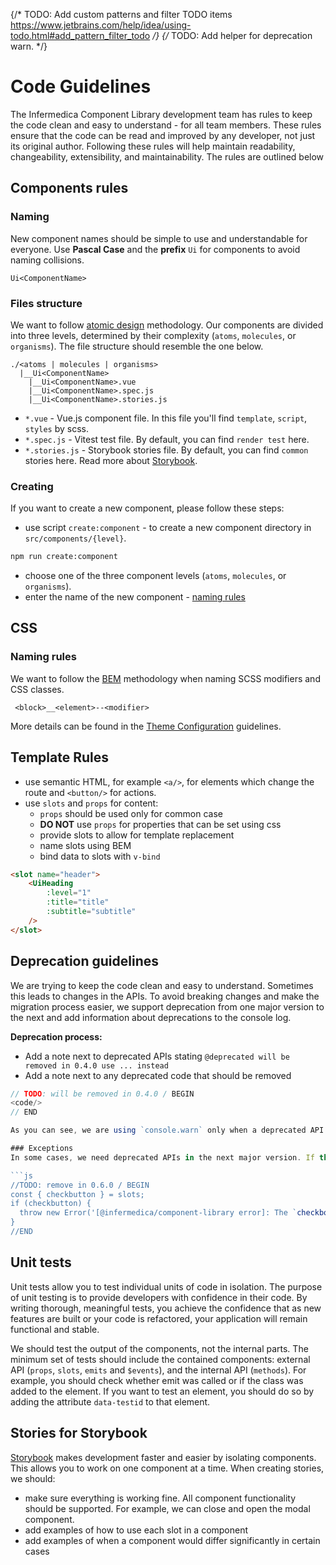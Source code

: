 {/* TODO: Add custom patterns and filter TODO items https://www.jetbrains.com/help/idea/using-todo.html#add_pattern_filter_todo */}
{/* TODO: Add helper for deprecation warn. */}

<Meta title="Getting Started/Development Guide/Code Guidelines"/>

# Code Guidelines
The Infermedica Component Library development team has rules to keep the code clean and easy to understand - for all team members.
These rules ensure that the code can be read and improved by any developer, not just its original author. Following these rules
will help maintain readability, changeability, extensibility, and maintainability. The rules are outlined below

<PageOutline/>

## Components rules
### Naming
New component names should be simple to use and understandable for everyone. Use **Pascal Case** and the **prefix** `Ui` for components to avoid naming collisions.
```
Ui<ComponentName>
```

### Files structure
We want to follow [atomic design](https://atomicdesign.bradfrost.com/chapter-2/) methodology. Our components are divided into three
levels, determined by their complexity (`atoms`, `molecules`, or `organisms`). The file structure should resemble the one below.
```
./<atoms | molecules | organisms>
  |__Ui<ComponentName>
    |__Ui<ComponentName>.vue
    |__Ui<ComponentName>.spec.js
    |__Ui<ComponentName>.stories.js
```
- `*.vue` - Vue.js component file. In this file you'll find `template`, `script`, `styles` by scss.
- `*.spec.js` - Vitest test file. By default, you can find `render test` here.
- `*.stories.js` - Storybook stories file. By default, you can find `common` stories here. Read more about [Storybook](https://storybook.js.org/).

### Creating
If you want to create a new component, please follow these steps:
- use script `create:component` - to create a new component directory in `src/components/{level}`.
```bash
npm run create:component
```
- choose one of the three component levels (`atoms`, `molecules`, or `organisms`).
- enter the name of the new component - <a href="#naming">naming rules</a>

## CSS
### Naming rules
We want to follow the [BEM](http://getbem.com/introduction/) methodology when naming SCSS modifiers and CSS classes.
```
 <block>__<element>--<modifier>
```
More details can be found in the [Theme Configuration](/docs/getting-started-development-guide-theme-configuration--page) guidelines.

## Template Rules
- use semantic HTML, for example `<a/>`, for elements which change the route and `<button/>` for actions.
- use `slots` and `props` for content:
    - `props` should be used only for common case
    - **DO NOT** use `props` for properties that can be set using css
    - provide slots to allow for template replacement
    - name slots using BEM
    - bind data to slots with `v-bind`
``` html
<slot name="header">
    <UiHeading
        :level="1"
        :title="title"
        :subtitle="subtitle"
    />
</slot>
```

## Deprecation guidelines
We are trying to keep the code clean and easy to understand. Sometimes this leads to changes in the APIs. To avoid breaking changes and make the migration process easier,
we support deprecation from one major version to the next and add information about deprecations to the console log.

**Deprecation process:**
* Add a note next to deprecated APIs stating `@deprecated will be removed in 0.4.0 use ... instead`
* Add a note next to any deprecated code that should be removed

```js
// TODO: will be removed in 0.4.0 / BEGIN
<code/>
// END

As you can see, we are using `console.warn` only when a deprecated API is used.

### Exceptions
In some cases, we need deprecated APIs in the next major version. If this is the case, we will add information about this to Migration Guide and throw an error if a deprecated API is used (in any environment).

```js
//TODO: remove in 0.6.0 / BEGIN
const { checkbutton } = slots;
if (checkbutton) {
  throw new Error('[@infermedica/component-library error]: The `checkbotton` slot has been deprecated and removed. Please use the `checkbox` slot instead.');
}
//END
```

## Unit tests
Unit tests allow you to test individual units of code in isolation. The purpose of unit testing is to provide developers with confidence in their code. By writing thorough,
meaningful tests, you achieve the confidence that as new features are built or your code is refactored, your application will remain functional and stable.

We should test the output of the components, not the internal parts. The minimum set of tests should include the contained components: external API (`props`, `slots`, `emits` and `$events`), and the
internal API (`methods`). For example, you should check whether emit was called or if the class was added to the element. If you want to test an element, you should do so by
adding the attribute `data-testid` to that element.

## Stories for Storybook
[Storybook](https://storybook.js.org/) makes development faster and easier by isolating components. This allows you to work on one component at a time. When creating stories, we should:
- make sure everything is working fine. All component functionality should be supported. For example, we can close and open the modal component.
- add examples of how to use each slot in a component
- add examples of when a component would differ significantly in certain cases
